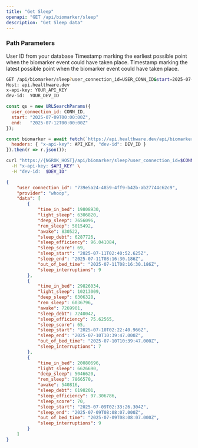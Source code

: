 ```yaml
---
title: "Get Sleep"
openapi: "GET /api/biomarker/sleep"
description: "Get Sleep data"
---
```


### Path Parameters

<ParamField path="user_connection_id" type="string" required>
  User ID from your database
</ParamField>

<ParamField path="start" type="string" required>
  Timestamp marking the earliest possible point when the biomarker event could have taken place.
</ParamField>

<ParamField path="end" type="string" required>
  Timestamp marking the latest possible point when the biomarker event could have taken place.
</ParamField>

<RequestExample>

```bash HTTP
GET /api/biomarker/sleep?user_connection_id=USER_CONN_ID&start=2025-07-09T00:00:00Z&end=2025-07-12T00:00:00Z HTTP/1.1
Host: api.healthware.dev
x-api-key: YOUR_API_KEY
dev-id:  YOUR_DEV_ID
```


```javascript JavaScript
const qs = new URLSearchParams({
  user_connection_id: CONN_ID,
  start: "2025-07-09T00:00:00Z",
  end:   "2025-07-12T00:00:00Z"
});

const biomarker = await fetch(`https://api.healthware.dev/api/biomarker/sleep?${qs}`, {
  headers: { "x-api-key": API_KEY, "dev-id": DEV_ID }
}).then(r => r.json());
```


```bash BASH
curl "https://{NGROK_HOST}/api/biomarker/sleep?user_connection_id=$CONN_ID&start=2025-07-09T00:00:00Z&end=2025-07-12T00:00:00Z" \
  -H "x-api-key: $API_KEY" \
  -H "dev-id:  $DEV_ID"
```

</RequestExample>

<ResponseExample>

```json Response
{
    "user_connection_id": "739e5a24-4859-4ff9-b42b-ab27744c62c9",
    "provider": "whoop",
    "data": [
        {
            "time_in_bed": 19808930,
            "light_sleep": 6306820,
            "deep_sleep": 7656096,
            "rem_sleep": 5015492,
            "awake": 830522,
            "sleep_debt": 6287726,
            "sleep_efficiency": 96.041084,
            "sleep_score": 69,
            "sleep_start": "2025-07-11T02:40:52.625Z",
            "sleep_end": "2025-07-11T08:16:30.186Z",
            "out_of_bed_time": "2025-07-11T08:16:30.186Z",
            "sleep_interruptions": 9
        },
        {
            "time_in_bed": 29826034,
            "light_sleep": 10213009,
            "deep_sleep": 6306328,
            "rem_sleep": 6036796,
            "awake": 7269901,
            "sleep_debt": 7240042,
            "sleep_efficiency": 75.62565,
            "sleep_score": 65,
            "sleep_start": "2025-07-10T02:22:40.966Z",
            "sleep_end": "2025-07-10T10:39:47.000Z",
            "out_of_bed_time": "2025-07-10T10:39:47.000Z",
            "sleep_interruptions": 7
        },
        {
            "time_in_bed": 20080696,
            "light_sleep": 6626690,
            "deep_sleep": 5046620,
            "rem_sleep": 7866570,
            "awake": 540816,
            "sleep_debt": 6198201,
            "sleep_efficiency": 97.306786,
            "sleep_score": 70,
            "sleep_start": "2025-07-09T02:33:26.304Z",
            "sleep_end": "2025-07-09T08:08:07.000Z",
            "out_of_bed_time": "2025-07-09T08:08:07.000Z",
            "sleep_interruptions": 9
        }
    ]
}
```

</ResponseExample>